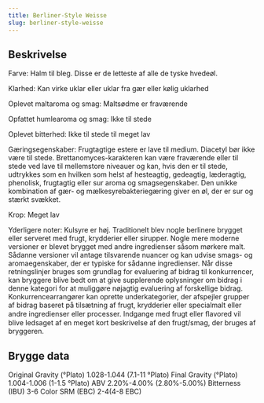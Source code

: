```yaml
---
title: Berliner-Style Weisse
slug: berliner-style-weisse
---
```


## Beskrivelse
Farve: Halm til bleg. Disse er de letteste af alle de tyske hvedeøl.

Klarhed: Kan virke uklar eller uklar fra gær eller kølig uklarhed

Oplevet maltaroma og smag: Maltsødme er fraværende

Opfattet humlearoma og smag: Ikke til stede 

Oplevet bitterhed: Ikke til stede til meget lav

Gæringsegenskaber: Frugtagtige estere er lave til medium. Diacetyl bør ikke være til stede. Brettanomyces-karakteren kan være fraværende eller til stede ved lave til mellemstore niveauer og kan, hvis den er til stede, udtrykkes som en hvilken som helst af hesteagtig, gedeagtig, læderagtig, phenolisk, frugtagtig eller sur aroma og smagsegenskaber. Den unikke kombination af gær- og mælkesyrebakteriegæring giver en øl, der er sur og stærkt svækket.

Krop: Meget lav

Yderligere noter: Kulsyre er høj. Traditionelt blev nogle berlinere brygget eller serveret med frugt, krydderier eller sirupper. Nogle mere moderne versioner er blevet brygget med andre ingredienser såsom mørkere malt. Sådanne versioner vil antage tilsvarende nuancer og kan udvise smags- og aromaegenskaber, der er typiske for sådanne ingredienser.						Når disse retningslinjer bruges som grundlag for evaluering af bidrag til konkurrencer, kan bryggere blive bedt om at give supplerende oplysninger om bidrag i denne kategori for at muliggøre nøjagtig evaluering af forskellige bidrag. Konkurrencearrangører kan oprette underkategorier, der afspejler grupper af bidrag baseret på tilsætning af frugt, krydderier eller specialmalt eller andre ingredienser eller processer. Indgange med frugt eller ﬂavored vil blive ledsaget af en meget kort beskrivelse af den frugt/smag, der bruges af bryggeren.



## Brygge data
Original Gravity (°Plato) 1.028-1.044 (7.1-11 °Plato)
Final Gravity  (°Plato) 1.004-1.006 (1-1.5 °Plato)
ABV 2.20%-4.00% (2.80%-5.00%)
Bitterness (IBU) 3-6
Color SRM (EBC) 2-4(4-8 EBC)					

